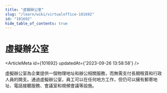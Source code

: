```yaml
---
title: "虛擬辦公室"
slug: "/learn/wiki/virtualoffice-101692"
id: "101692"
hide_table_of_contents: true
---
```



# 虛擬辦公室

<ArticleMeta id={101692} updatedAt={'2023-09-26 13:58:58'} />
<div className='border-solid border-b border-t-0 my-4 border-[var(--ifm-color-gray-300)]' />

虛擬辦公室為企業提供一個物理地址和辦公相關服務，而無需支付長期租賃和行政人員的開支。通過虛擬辦公室，員工可以在任何地方工作，但仍可以擁有郵寄地址、電話接聽服務、會議室和視頻會議等設施。
